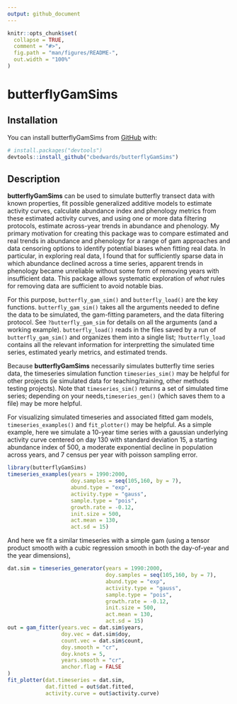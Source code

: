 ```yaml
---
output: github_document
---
```


<!-- README.md is generated from README.Rmd. Please edit that file -->

```r
knitr::opts_chunk$set(
  collapse = TRUE,
  comment = "#>",
  fig.path = "man/figures/README-",
  out.width = "100%"
)
```

# butterflyGamSims


## Installation

You can install butterflyGamSims from [GitHub](https://github.com/) with:

``` r
# install.packages("devtools")
devtools::install_github("cbedwards/butterflyGamSims")
```

## Description

**butterflyGamSims** can be used to simulate butterfly transect data with known properties,
fit possible generalized additive models to estimate activity curves, calculate abundance index and
phenology metrics from these estimated activity curves, and using one or more data filtering
protocols, estimate across-year trends in abundance and phenology. My primary motivation for creating this package was to compare estimated and real trends in abundance and phenology for a range of gam approaches and data censoring options to identify potential biases when fitting real data. In particular, in exploring real data, I found that for sufficiently sparse data in which abundance declined across a time series, apparent trends in phenology became unreliable without 
some form of removing years with insufficient data. This package allows systematic exploration of
*what* rules for removing data are sufficient to avoid notable bias.

For this purpose, `butterfly_gam_sim()` and `butterfly_load()` are the key functions.
`butterfly_gam_sim()` takes all the arguments needed to define the data to be simulated,
the gam-fitting parameters, and the data filtering protocol. See `?butterfly_gam_sim` for details on all the arguments (and a working example). `butterfly_load()` reads in the files saved by a
run of `butterfly_gam_sim()` and organizes them into a single list; `?butterfly_load` contains
all the relevant information for interpretting the simulated time series, estimated yearly metrics,
and estimated trends.

Because **butterflyGamSims** necessarily simulates butterfly time series data, the 
timeseries simulation function `timeseries_sim()` may be helpful for other projects (ie
simulated data for teaching/training, other methods testing projects).
Note that `timeseries_sim()` returns a set of simulated time series; depending on your needs,`timeseries_gen()` (which saves them to a file) may be more helpful.

For visualizing simulated timeseries and associated fitted gam models, `timeseries_examples()` and `fit_plotter()` may be helpful. As a simple example, 
here we simulate a 10-year time series with a gaussian underlying activity curve centered
on day 130 with standard deviation 15, a starting abundance index of 500, a moderate
exponential decline in population across years, and 7 census per year with poisson sampling error.

```r
library(butterflyGamSims)
timeseries_examples(years = 1990:2000,
                    doy.samples = seq(105,160, by = 7),
                    abund.type = "exp",
                    activity.type = "gauss",
                    sample.type = "pois",
                    growth.rate = -0.12,
                    init.size = 500,
                    act.mean = 130,
                    act.sd = 15)
```


And here we fit a similar timeseries with a simple gam (using a tensor product smooth with a cubic regression smooth in both the day-of-year and the year dimensions),

```r
dat.sim = timeseries_generator(years = 1990:2000,
                               doy.samples = seq(105,160, by = 7),
                               abund.type = "exp",
                               activity.type = "gauss",
                               sample.type = "pois",
                               growth.rate = -0.12,
                               init.size = 500,
                               act.mean = 130,
                               act.sd = 15)
out = gam_fitter(years.vec = dat.sim$years,
                 doy.vec = dat.sim$doy,
                 count.vec = dat.sim$count,
                 doy.smooth = "cr",
                 doy.knots = 5,
                 years.smooth = "cr",
                 anchor.flag = FALSE
)
fit_plotter(dat.timeseries = dat.sim,
            dat.fitted = out$dat.fitted,
            activity.curve = out$activity.curve)
```


